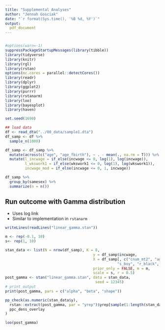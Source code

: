 ```yaml
---
title: "Supplemental Analyses"
author: "Jennah Gosciak"
date: "`r format(Sys.time(), '%B %d, %Y')`"
output:
  pdf_document
---
```


```r
```

```r
#options(warn=-1)
suppressPackageStartupMessages(library(tibble))
library(tidyverse)
library(knitr)
library(rgl)
library(rstan)
options(mc.cores = parallel::detectCores())
library(readr)
library(dplyr)
library(ggplot2)
library(purrr)
library(rstanarm)
library(loo)
library(bayesplot)
library(haven)

set.seed(1690)
```


```r
## load data
df <- read_dta("../00_data/sample1.dta")
df_samp <- df %>% 
  sample_n(1000)

df_samp <- df_samp %>% 
  mutate(across(c("age", "age_fbirth"), ~ . - mean(., na.rm = T))) %>% 
  mutate(l_incwage = if_else(incwage <= 0, log(1), log(incwage)),
         l_wkswork1 = if_else(wkswork1 <= 0, log(1), log(wkswork1)),
         incwage_mod = if_else(incwage <= 0, 1, incwage))

df_samp %>% 
  group_by(samesex) %>% 
  summarize(n = n())
```

## Run outcome with Gamma distribution

* Uses log link
* Similar to implementation in `rstanarm`

```r
writeLines(readLines("linear_gamma.stan"))
```


```r
m <- rep(-0.1, 10)
s<- rep(1, 10)

stan_data <- list(N = nrow(df_samp), K = 8, 
                                        y = df_samp$incwage, 
                                        X = df_samp[, c("cnum_mt2", "age", "age_fbirth", "f_boy", 
                                                   "s_boy", "r_black", "hisp", "r_oth")],
                                        prior_only = FALSE, m = m, 
                                        scale = s, r = 0.5)
post_gamma <- stan("linear_gamma.stan", data = stan_data,
                                         seed = 12345)
# print output
print(post_gamma, pars = c("alpha", "beta", "shape"))
```
```r
pp_check(as.numeric(stan_data$y),
  rstan::extract(post_gamma, par = "yrep")$yrep[sample(1:length(stan_data$y), size = 150), ],
  ppc_dens_overlay
)
```

```r
loo(post_gamma)
```










